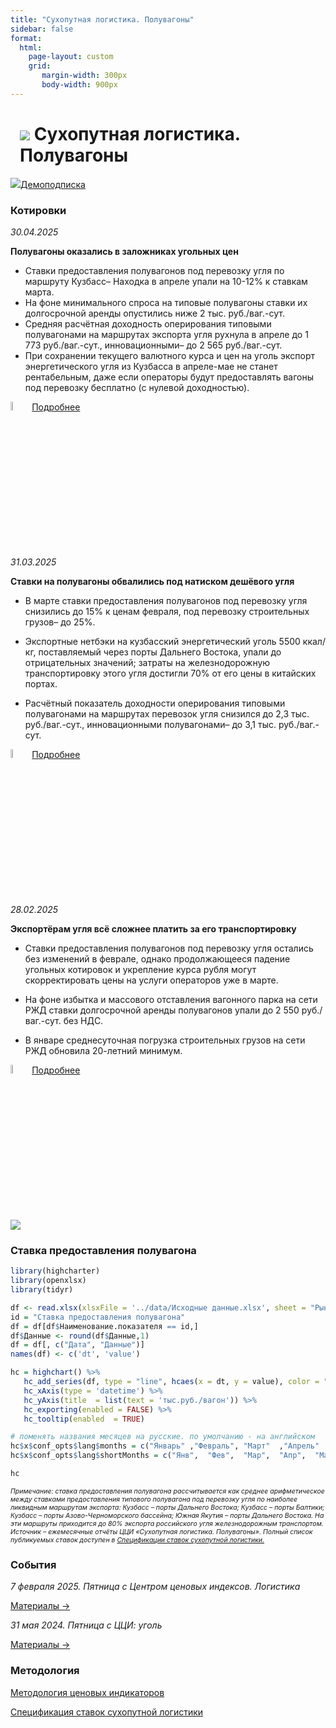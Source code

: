 ```yaml
---
title: "Сухопутная логистика. Полувагоны"
sidebar: false
format: 
  html:
    page-layout: custom
    grid:
       margin-width: 300px
       body-width: 900px
---
```


# ![](../images/icon-trolley.svg) Сухопутная логистика. Полувагоны {.my-custom-class style="margin-left:3%;"}

![](../images/icon-subscription.svg)[Демоподписка](../demo-subscription.qmd)

::::::: {.grid style="margin-left:0%"}
::: {.g-col-12 .g-col-sm-12 .g-col-xs-12 .g-col-xl-6 .g-col-md-6 .g-col-lg-6}
### Котировки

*30.04.2025*

**Полувагоны оказались в заложниках угольных цен**

-   Ставки предоставления полувагонов под перевозку угля по маршруту Кузбасс– Находка в апреле упали на 10-12% к ставкам марта.
-   На фоне минимального спроса на типовые полувагоны ставки их долгосрочной аренды опустились ниже 2 тыс. руб./ваг.-сут.
-   Средняя расчётная доходность оперирования типовыми полувагонами на маршрутах экспорта угля рухнула в апреле до 1 773 руб./ваг.-сут., инновационными– до 2 565 руб./ваг.-сут.
-   При сохранении текущего валютного курса и цен на уголь экспорт энергетического угля из Кузбасса в апреле-мае не станет рентабельным, даже если операторы будут предоставлять вагоны под перевозку бесплатно (с нулевой доходностью).

![](../images/icon-locker.svg){width="6%"} [Подробнее](../demo-subscription.qmd)

*31.03.2025*

**Ставки на полувагоны обвалились под натиском дешёвого угля**

-   В марте ставки предоставления полувагонов под перевозку угля снизились до 15% к ценам февраля, под перевозку строительных грузов– до 25%.

-   Экспортные нетбэки на кузбасский энергетический уголь 5500 ккал/кг, поставляемый через порты Дальнего Востока, упали до отрицательных значений; затраты на железнодорожную транспортировку этого угля достигли 70% от его цены в китайских портах.

-   Расчётный показатель доходности оперирования типовыми полувагонами на маршрутах перевозок угля снизился до 2,3 тыс. руб./ваг.-сут., инновационными полувагонами– до 3,1 тыс. руб./ваг.-сут.

![](../images/icon-locker.svg){width="6%"} [Подробнее](../demo-subscription.qmd)

*28.02.2025*

**Экспортёрам угля всё сложнее платить за его транспортировку**

-   Ставки предоставления полувагонов под перевозку угля остались без изменений в феврале, однако продолжающееся падение угольных котировок и укрепление курса рубля могут скорректировать цены на услуги операторов уже в марте.

-   На фоне избытка и массового отставления вагонного парка на сети РЖД ставки долгосрочной аренды полувагонов упали до 2 550 руб./ваг.-сут. без НДС.

-   В январе среднесуточная погрузка строительных грузов на сети РЖД обновила 20-летний минимум.

![](../images/icon-locker.svg){width="6%"} [Подробнее](../demo-subscription.qmd)

:::

::: {.g-col-12 .g-col-sm-12 .g-col-xs-12 .g-col-xl-6 .g-col-md-6 .g-col-lg-6}
![](../fig/Index_Van.svg)

### Ставка предоставления полувагона

```r

library(highcharter)
library(openxlsx)
library(tidyr)

df <- read.xlsx(xlsxFile = '../data/Исходные данные.xlsx', sheet = "Рынки", detectDates = TRUE)
id = "Ставка предоставления полувагона"
df = df[df$Наименование.показателя == id,]
df$Данные <- round(df$Данные,1)
df = df[, c("Дата", "Данные")]
names(df) <- c('dt', 'value')

hc = highchart() %>% 
   hc_add_series(df, type = "line", hcaes(x = dt, y = value), color = "#1A4AFC", name = "Ставка предоставления полувагона", marker = list(enabled = FALSE)) %>% 
   hc_xAxis(type = 'datetime') %>% 
   hc_yAxis(title  = list(text = 'тыс.руб./вагон')) %>% 
   hc_exporting(enabled = FALSE) %>% 
   hc_tooltip(enabled  = TRUE)

# поменять названия месяцев на русские. по умолчанию - на английском
hc$x$conf_opts$lang$months = c("Январь"	,"Февраль",	"Март"	,"Апрель"	,"Май",	"Июнь", "Июль",	"Август",	"Сентябрь",	"Октябрь",	"Ноябрь",	"Декабрь")
hc$x$conf_opts$lang$shortMonths = c("Янв", 	"Фев",	"Мар",	"Апр",	"Май",	"Июн",	"Июл",	"Авг",	"Сен",	"Окт",	"Ноя",	"Дек")

hc
```

[*Примечание: ставка предоставления полувагона рассчитывается как среднее арифметическое между ставками предоставления типового полувагона под перевозку угля по наиболее ликвидным маршрутам экспорта: Кузбасс – порты Дальнего Востока; Кузбасс – порты Балтики; Кузбасс – порты Азово-Черноморского бассейна; Южная Якутия – порты Дальнего Востока. На эти маршруты приходится до 80% экспорта российского угля железнодорожным транспортом. Источник – ежемесячные отчёты ЦЦИ «Сухопутная логистика. Полувагоны». Полный список публикуемых ставок доступен в [Спецификации ставок сухопутной логистики.](../methodology/specs-logistics.qmd)*]{style="font-size:0.75em"}
:::

::: {.g-col-12 .g-col-sm-12 .g-col-xs-12 .g-col-xl-6 .g-col-md-6 .g-col-lg-6}
### События

*7 февраля 2025. Пятница с Центром ценовых индексов. Логистика*

[Материалы →](../events/2025-02-07-logistics.qmd)

*31 мая 2024. Пятница с ЦЦИ: уголь*

[Материалы →](../events/2024-05-31-coal.qmd)
:::

::: {.g-col-12 .g-col-sm-12 .g-col-xs-12 .g-col-xl-4 .g-col-md-6 .g-col-lg-6}
### Методология

[Методология ценовых индикаторов](../methodology/methodology-benchmark-pbc.qmd)

[Спецификация ставок сухопутной логистики](../methodology/specs-logistics.qmd)
:::
:::::::
